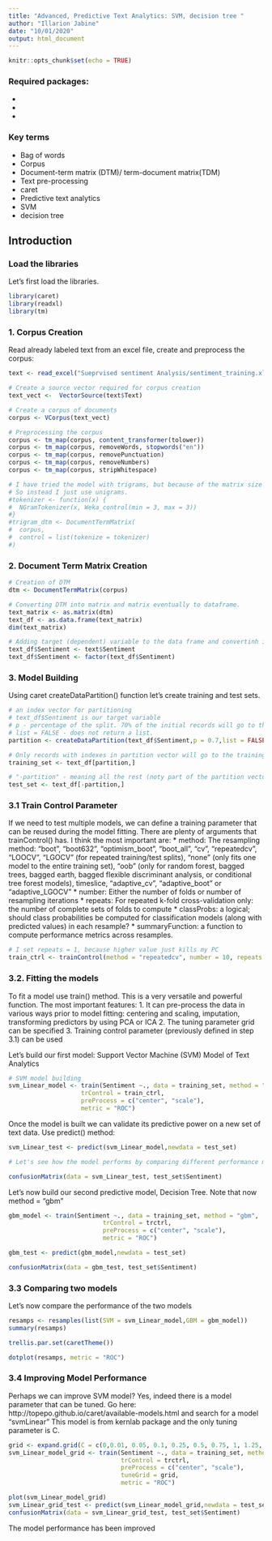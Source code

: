 ---
title: "Advanced, Predictive Text Analytics: SVM, decision tree "
author: "Illarion Jabine"
date: "10/01/2020"
output: html_document
---

```{r setup, include=FALSE}
knitr::opts_chunk$set(echo = TRUE)
```
### Required packages:

* [tm]: Comprehensive text mining package
* [caret]: Classification and Regression Training Toolbox
* [readxl]: Read Excel Files
 

### Key terms
 * Bag of words
 * Corpus
 * Document-term matrix (DTM)/ term-document matrix(TDM)
 * Text pre-processing
 * caret
 * Predictive text analytics
 * SVM
 * decision tree
 
## Introduction



### Load the libraries
Let's first load the libraries. 
```{r loading packages, message=FALSE, warning=FALSE}
library(caret)
library(readxl)
library(tm)
```


### 1. Corpus Creation
Read already labeled text from an excel file, create and preprocess the corpus:
```{r read text, create corpus}
text <- read_excel("Sueprvised sentiment Analysis/sentiment_training.xlsx")

# Create a source vector required for corpus creation
text_vect <-  VectorSource(text$Text)

# Create a corpus of documents
corpus <- VCorpus(text_vect)

# Preprocessing the corpus
corpus <- tm_map(corpus, content_transformer(tolower))
corpus <- tm_map(corpus, removeWords, stopwords("en"))
corpus <- tm_map(corpus, removePunctuation)
corpus <- tm_map(corpus, removeNumbers)
corpus <- tm_map(corpus, stripWhitespace)

# I have tried the model with trigrams, but because of the matrix size it takes ages to build it.
# So instead I just use unigrams.
#tokenizer <- function(x) {
#  NGramTokenizer(x, Weka_control(min = 3, max = 3))
#}
#trigram_dtm <- DocumentTermMatrix(
#  corpus, 
#  control = list(tokenize = tokenizer)
#)
```

### 2. Document Term Matrix Creation

```{r Document Term Matrix }
# Creation of DTM 
dtm <- DocumentTermMatrix(corpus)

# Converting DTM into matrix and matrix eventually to dataframe.
text_matrix <- as.matrix(dtm)
text_df <- as.data.frame(text_matrix)
dim(text_matrix)

# Adding target (dependent) variable to the data frame and convertinh it to factor 
text_df$Sentiment <- text$Sentiment
text_df$Sentiment <- factor(text_df$Sentiment)
```


### 3. Model Building

Using caret createDataPartition() function let's create training and test sets. 

```{r Create data partition}
# an index vector for partitioning
# text_df$Sentiment is our target variable
# p - percentage of the split. 70% of the initial records will go to the training set
# list = FALSE - does not return a list.
partition <- createDataPartition(text_df$Sentiment,p = 0.7,list = FALSE)

# Only records with indexes in partition vector will go to the training set
training_set <- text_df[partition,]

# "-partition" - meaning all the rest (noty part of the partition vector) go to the test set
test_set <- text_df[-partition,]

```

### 3.1 Train Control Parameter

If we need to test multiple models, we can define a training parameter that can be reused during the model fitting.
There are plenty of arguments that trainControl() has. I think the most important are:
 * method: The resampling method: "boot", "boot632", "optimism_boot", "boot_all", "cv", "repeatedcv", "LOOCV", "LGOCV" (for repeated training/test splits), "none" (only fits one model to the entire training set), "oob" (only for random forest, bagged trees, bagged earth, bagged flexible discriminant analysis, or conditional tree forest models), timeslice, "adaptive_cv", "adaptive_boot" or "adaptive_LGOCV"
 * number: Either the number of folds or number of resampling iterations
 * repeats: For repeated k-fold cross-validation only: the number of complete sets of folds to compute
 * classProbs: a logical; should class probabilities be computed for classification models (along with predicted values) in each resample?
 * summaryFunction: a function to compute performance metrics across resamples.
```{r Train control}
# I set repeats = 1, because higher value just kills my PC
train_ctrl <- trainControl(method = "repeatedcv", number = 10, repeats = 1, classProbs = TRUE, summaryFunction = twoClassSummary)
```

### 3.2. Fitting the models 

To fit a model use train() method.
This is a very versatile and powerful function.
The most important features:
 1. It can pre-process the data in various ways prior to model fitting: centering and scaling,
 imputation, transforming predictors by using PCA or ICA
 2. The tuning parameter grid can be specified
 3. Training control parameter (previously defined in step 3.1) can be used 

Let's build our first model: Support Vector Machine (SVM) Model of Text Analytics
```{r SVM fitting}
# SVM model building
svm_Linear_model <- train(Sentiment ~., data = training_set, method = "svmLinear",
                    trControl = train_ctrl,
                    preProcess = c("center", "scale"),
                    metric = "ROC")

```

Once the model is built we can validate its predictive power on a new set of text data. Use predict() method:

```{r SVM model prediction}
svm_Linear_test <- predict(svm_Linear_model,newdata = test_set)

# Let's see how the model performs by comparing different performance metrics:

confusionMatrix(data = svm_Linear_test, test_set$Sentiment)
```

Let's now build our second predictive model, Decision Tree.
Note that now method = "gbm"
```{r Decision Tree}
gbm_model <- train(Sentiment ~., data = training_set, method = "gbm",
                          trControl = trctrl,
                          preProcess = c("center", "scale"),
                          metric = "ROC")

gbm_test <- predict(gbm_model,newdata = test_set)

confusionMatrix(data = gbm_test, test_set$Sentiment)
```

### 3.3 Comparing two models

Let's now compare the performance of the two models
```{r}
resamps <- resamples(list(SVM = svm_Linear_model,GBM = gbm_model))
summary(resamps)

trellis.par.set(caretTheme())

dotplot(resamps, metric = "ROC")
```

### 3.4 Improving Model Performance

Perhaps we can improve SVM model? Yes, indeed there is a model parameter that can be tuned. 
Go here: http://topepo.github.io/caret/available-models.html and search for a model "svmLinear"
This model is from kernlab package and the only tuning parameter is C.

```{r}
grid <- expand.grid(C = c(0,0.01, 0.05, 0.1, 0.25, 0.5, 0.75, 1, 1.25, 1.5, 1.75, 2,5))
svm_Linear_model_grid <- train(Sentiment ~., data = training_set, method = "svmLinear",
                               trControl = trctrl,
                               preProcess = c("center", "scale"),
                               tuneGrid = grid,
                               metric = "ROC")

plot(svm_Linear_model_grid)
svm_Linear_grid_test <- predict(svm_Linear_model_grid,newdata = test_set)
confusionMatrix(data = svm_Linear_grid_test, test_set$Sentiment)
```

The model performance has been improved
